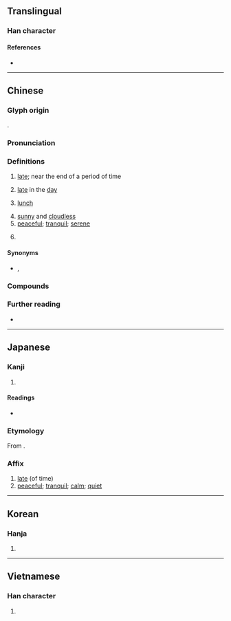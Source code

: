 {{character info/new}}
==Translingual==

===Han character===
{{Han char|rn=72|rad=日|as=06|sn=10|four=60404|canj=AJV|ids=⿱日安}}

====References====
* {{Han ref|kx=0495.150|dkj=13914|dj=0860.200|hdz=21509.070|uh=664F|ud=26191|bh=AECB|bd=44747}}

----

==Chinese==
{{zh-forms}}

===Glyph origin===
{{Han etym}}
{{Han compound|日|安|ls=psc|c1=s|c2=p}}.

===Pronunciation===
{{zh-pron
|m=yàn
|m-s=ngan4
|c=aan3
|mn=òaⁿ
|h=pfs=yen
|x=ngan4
|mc=y
|oc=y
|ma=
|cat=a,c:n,pn
}}

===Definitions===
{{zh-hanzi}}

# [[late]]; near the end of a period of time
#: {{zh-x|晏起|to get up '''late'''}}
# [[late]] in the [[day]]
#: {{zh-x|晏晝|[[afternoon]]|C}}
#: {{zh-x|放工 嗰時 好 塞{sak1}車，搞到 好 晏 先 返 到{dou3-2} 屋企{kei5-2}。|The traffic was quite bad when I left work, so I got home really '''late'''.|C}}
#: {{zh-x|天氣 報告 話 今日 晏 啲 會 落雨 喎{wo5}。|The weather forecast said it'll rain '''later''' today.|C}}
# {{lb|zh|Cantonese}} [[lunch]] {{zh-mw|餐}}
# [[sunny]] and [[cloudless]]
# [[peaceful]]; [[tranquil]]; [[serene]]
#: {{zh-x|河清.海晏|the (Yellow) River is clear and the sea is '''calm'''; the world is peaceful and prosperous}}
# {{surname|lang=zh}}

====Synonyms====
* {{sense|late}} {{zh-l|晚}}, {{zh-l|遲}}

===Compounds===
{{zh-der|宮車晏駕|晏御揚揚|日晏|晏然|晏子|晏駕|河清海晏|晏寢|晏開之警|晏子春秋|晏晏|晏歇|晏起|晏朝|海晏河清|晏燈|晏如|歲晏|晏裘|管晏|茶遲飯晏|言笑晏晏}}

===Further reading===
* {{thcwd|6096}}

----

==Japanese==

===Kanji===
{{ja-kanji|grade=|rs=日06}}

# {{defn|lang=ja|sort=日06}}

====Readings====
* {{ja-readings|on=[[あん]] (an)|kun=[[おそい]] (osoi)}}

===Etymology===
{{ja-kanjitab|あん|yomi=o}}
From {{der|ja|ltc|sort=あん|-}} {{ltc-l|晏}}.

===Affix===
{{ja-pos|affix|あん}}

# [[late]] (of time)
# [[peaceful]]; [[tranquil]]; [[calm]]; [[quiet]]

----

==Korean==

===Hanja===
{{ko-hanja|hangeul=안|eumhun=|rv=an|mr=an|y=an}}

# {{defn|lang=ko|sort=日06}}

----

==Vietnamese==

===Han character===
{{vi-hantu|[[yến]]|rs=日06}}

# {{defn|lang=vi|sort=日06}}